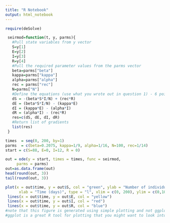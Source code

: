 ---
title: "R Notebook"
output: html_notebook
---

```{r}
require(deSolve)

 seirmod=function(t, y, parms){
   #Pull state variables from y vector
   S=y[1]
   E=y[2]
   I=y[3]
   R=y[4]
   #Pull the required parameter values from the parms vector
   beta=parms["beta"]
   kappa=parms["kappa"]
   alpha=parms["alpha"]
   rec = parms["rec"]
   N=parms["N"]
   #Define the equations (use what you wrote out in question 1) - 6 points
   dS = -(beta*S*I/N) + (rec*R)
   dE = (beta*S*I/N) - (kappa*E)
   dI = (kappa*E) - (alpha*I)
   dR = (alpha*I) - (rec*R)
   res=c(dS, dE, dI, dR)
   #Return list of gradients
   list(res)
 }

```

```{r}
times  = seq(0, 200, by=1)
parms  = c(beta=0.2075, kappa=1/9, alpha=1/16, N=100, rec=1/14)
start = c(S=88, E=0, I=12, R = 0)
```

```{r}
out = ode(y = start, times = times, func = seirmod, 
     parms = parms)
out=as.data.frame(out)
head(round(out, 3))
tail(round(out, 3))
```

```{r}
plot(x = out$time, y = out$S, col = "green", ylab = "Number of individuals", 
      xlab = "Time (days)", type = "l", xlim = c(0, 200), ylim = c(0,100))
 lines(x = out$time, y = out$E, col = "yellow")
 lines(x = out$time, y = out$I, col = "red")
 lines(x = out$time, y = out$R, col = "blue")
#note that this figure is generated using simple plotting and not ggplot. 
#ggplot is a great R tool for plotting that you might want to look into. 
```

